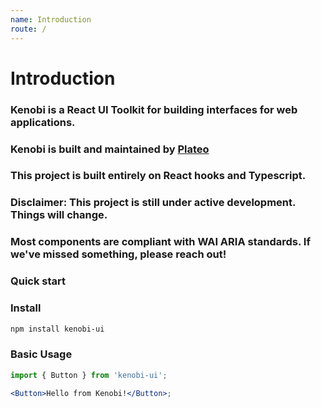 ```yaml
---
name: Introduction
route: /
---
```


# Introduction

### Kenobi is a React UI Toolkit for building interfaces for web applications.

### Kenobi is built and maintained by [Plateo](https://www.plateo.io)

### This project is built entirely on React hooks and Typescript.

### **Disclaimer: This project is still under active development. Things will change.**

### Most components are compliant with WAI ARIA standards. If we've missed something, please reach out!

### Quick start

### Install

```sh
npm install kenobi-ui
```

### Basic Usage

```jsx
import { Button } from 'kenobi-ui';

<Button>Hello from Kenobi!</Button>;
```
